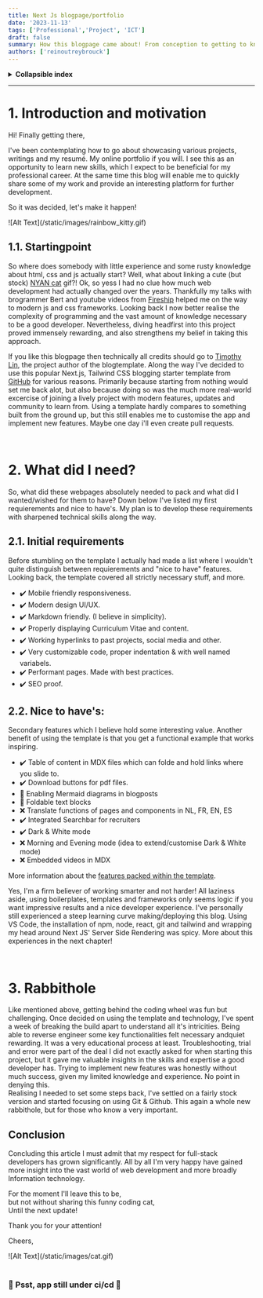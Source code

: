 ```yaml
---
title: Next Js blogpage/portfolio 
date: '2023-11-13'
tags: ['Professional','Project', 'ICT']
draft: false
summary: How this blogpage came about! From conception to getting to know the template, the development learning curve, handy packed features and future planned customisations. 
authors: ['reinoutreybrouck']   
--- 
```


<details>
 <summary><b>Collapsible index</b></summary>

* 1. [Introduction](#Summary)
  - 1.1 [Startingpoint](#Startingpoint)
* 2. [Initial concept](#Features)
  - 2.1 [First requierements](#Features1)
  - 2.2 [Code stack ideas](#Features2)
* 3. [The Rabbithole](#Usage)

</details>

***

#  1. <a name='Summary'></a>Introduction and motivation 

Hi! Finally getting there,<br/>

I've been contemplating how to go about showcasing various projects, writings and my resumé. My online portfolio if you will. I see this as an opportunity to learn new skills, which I expect to be beneficial for my professional career.
At the same time this blog will enable me to quickly share some of my work and provide an interesting platform for further development. 

So it was decided, let's make it happen!

 <div className="relative aspect-[2/1] w-full">
  ![Alt Text](/static/images/rainbow_kitty.gif)
  </div>

##  1.1. <a name='Features'></a> Startingpoint   

So where does somebody with little experience and some rusty knowledge about html, css and js actually start? Well, what about linking a cute (but stock) [NYAN cat](https://www.nyan.cat/) gif?! Ok, so yess I had no clue how much web development had actually changed over the years. 
  Thankfully my talks with brogrammer Bert and youtube videos from [Fireship](https://www.youtube.com/@Fireship) helped me on the way to modern js and css frameworks.
Looking back I now better realise the complexity of programming and the vast amount of knowledge necessary to be a good developer. Nevertheless, diving headfirst into this project proved immensely rewarding, and also strengthens my belief in taking this approach.    
 
If you like this blogpage then technically all credits should go to [Timothy Lin](https://github.com/timlrx), the project author of the blogtemplate. Along the way I've decided to use this popular Next.js, Tailwind CSS blogging starter template from [GitHub](https://github.com/timlrx/tailwind-nextjs-starter-blog#readme) for various reasons. 
Primarily because starting from nothing would set me back alot, but also because doing so was the much more real-world excercise of joining a lively project with modern features, updates and  community to learn from. 
Using a template hardly compares to something built from the ground up, but this still enables me to customise the app and implement new features. Maybe one day i'll even create pull requests.

<br/>

#  2. <a name='Features'></a> What did I need?

So, what did these webpages absolutely needed to pack and what did I wanted/wished for them to have? Down below I've listed my first requierements and nice to have's. 
My plan is to develop these requirements with sharpened technical skills along the way. 

##  2.1. <a name='Features'></a>Initial requirements   

Before stumbling on the template I actually had made a list where I wouldn't quite distinguish between requierements and "nice to have" features. Looking back, the template covered all strictly necessary stuff, and more.  

- ✔️ Mobile friendly responsiveness. 
- ✔️ Modern design UI/UX. 
- ✔️ Markdown friendly. (I believe in simplicity).
- ✔️ Properly displaying Curriculum Vitae and content. 
- ✔️ Working hyperlinks to past projects, social media and other. 
- ✔️ Very customizable code, proper indentation & with well named variabels.
- ✔️ Performant pages. Made with best practices. 
- ✔️ SEO proof.  

##  2.2. <a name='Features1'></a> Nice to have's:

Secondary features which I believe hold some interesting value. Another benefit of using the template is that you get a functional example that works inspiring. 

- ✔️ Table of content in MDX files which can folde and hold links where you slide to.
- ✔️ Download buttons for pdf files.
- 🚧 Enabling Mermaid diagrams in blogposts 
- 🚧 Foldable text blocks 
- ❌ Translate functions of pages and components in NL, FR, EN, ES
- ✔️ Integrated Searchbar for recruiters 
- ✔️ Dark & White mode
- ❌ Morning and Evening mode (idea to extend/customise Dark & White mode)
- ❌ Embedded videos in MDX


More information about the [features packed within the template](https://github.com/timlrx/tailwind-nextjs-starter-blog#features). 

Yes, I'm a firm believer of working smarter and not harder! All laziness aside, using boilerplates, templates and frameworks only seems logic if you want impressive results and a nice developer experience. I've personally still experienced a steep learning curve making/deploying this blog. 
Using VS Code, the installation of npm, node, react, git and tailwind and wrapping my head around Next JS' Server Side Rendering was spicy. More about this experiences in the next chapter!

<br/>

# 3. <a name='Usage'></a>Rabbithole

Like mentioned above, getting behind the coding wheel was fun but challenging. Once decided on using the template and technology, I've spent a week of breaking the build apart to understand all it's intricities. 
Being able to reverse engineer some key functionalities felt necessary andquiet rewarding. It was a very educational process at least. Troubleshooting, trial and error were part of the deal I did not exactly asked for when starting this project, but it gave me valuable insights in the skills and expertise a good developer has.
Trying to implement new features was honestly without much success, given my limited knowledge and experience. No point in denying this.  
Realising I needed to set some steps back, I've settled on a fairly stock version and started focusing on using Git & Github. This again a whole new rabbithole, but for those who know a very important. 

## Conclusion

Concluding this article I must admit that my respect for full-stack developers has grown significantly. All by all I'm very happy have gained more insight into the vast world of web development and more broadly Information technology. 

For the moment I'll leave this to be,<br/>
but not without sharing this funny coding cat,<br/>
Until the next update! 

Thank you for your attention! 

Cheers, 

 <div className="relative aspect-[2/1] w-full">
  ![Alt Text](/static/images/cat.gif)
  </div>

<br/>

<div style={{backgroundColor: 'red', padding: '1rem'}}>
 <h3>🚧 Psst, app still under ci/cd 🚧</h3>
</div>

<br/>
